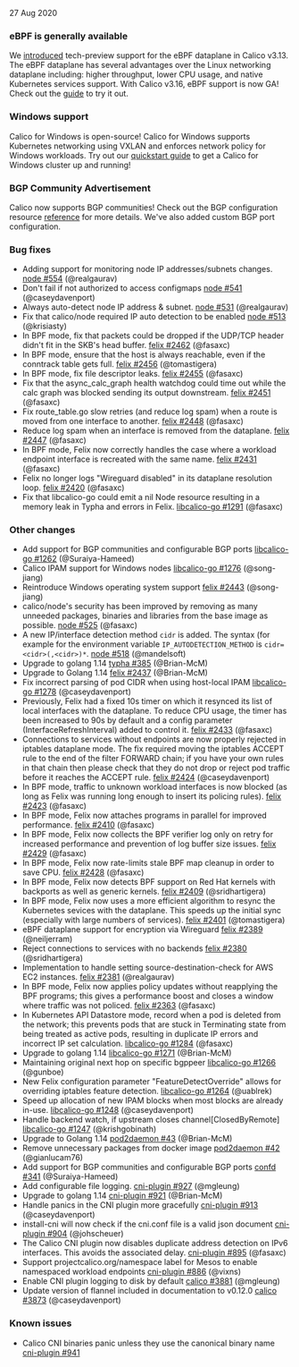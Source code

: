 27 Aug 2020

### eBPF is generally available

We [introduced](https://www.projectcalico.org/introducing-the-calico-ebpf-dataplane/) tech-preview support for the eBPF dataplane in Calico v3.13. The eBPF dataplane has several advantages over the Linux networking dataplane including: higher throughput, lower CPU usage, and native Kubernetes services support. With Calico v3.16, eBPF support is now GA! Check out the [guide](/maintenance/enabling-bpf) to try it out.

### Windows support

Calico for Windows is open-source! Calico for Windows supports Kubernetes networking using VXLAN and enforces network policy for Windows workloads. Try out our [quickstart guide](/windows-calico/quickstart) to get a Calico for Windows cluster up and running! 
 
### BGP Community Advertisement

Calico now supports BGP communities! Check out the BGP configuration resource [reference](/reference/resources/bgpconfig#communities) for more details. We've also added custom BGP port configuration.

### Bug fixes

 - Adding support for monitoring node IP addresses/subnets changes. [node #554](https://github.com/projectcalico/node/pull/554) (@realgaurav)
 - Don't fail if not authorized to access configmaps [node #541](https://github.com/projectcalico/node/pull/541) (@caseydavenport)
 - Always auto-detect node IP address & subnet. [node #531](https://github.com/projectcalico/node/pull/531) (@realgaurav)
 - Fix that calico/node required IP auto detection to be enabled [node #513](https://github.com/projectcalico/node/pull/513) (@krisiasty)
 - In BPF mode, fix that packets could be dropped if the UDP/TCP header didn't fit in the SKB's head buffer. [felix #2462](https://github.com/projectcalico/felix/pull/2462) (@fasaxc)
 - In BPF mode, ensure that the host is always reachable, even if the conntrack table gets full. [felix #2456](https://github.com/projectcalico/felix/pull/2456) (@tomastigera)
 - In BPF mode, fix file descriptor leaks. [felix #2455](https://github.com/projectcalico/felix/pull/2455) (@fasaxc)
 - Fix that the async_calc_graph health watchdog could time out while the calc graph was blocked sending its output downstream. [felix #2451](https://github.com/projectcalico/felix/pull/2451) (@fasaxc)
 - Fix route_table.go slow retries (and reduce log spam) when a route is moved from one interface to another. [felix #2448](https://github.com/projectcalico/felix/pull/2448) (@fasaxc)
 - Reduce log spam when an interface is removed from the dataplane. [felix #2447](https://github.com/projectcalico/felix/pull/2447) (@fasaxc)
 - In BPF mode, Felix now correctly handles the case where a workload endpoint interface is recreated with the same name. [felix #2431](https://github.com/projectcalico/felix/pull/2431) (@fasaxc)
 - Felix no longer logs "Wireguard disabled" in its dataplane resolution loop. [felix #2420](https://github.com/projectcalico/felix/pull/2420) (@fasaxc)
 - Fix that libcalico-go could emit a nil Node resource resulting in a memory leak in Typha and errors in Felix. [libcalico-go #1291](https://github.com/projectcalico/libcalico-go/pull/1291) (@fasaxc)

### Other changes

 - Add support for BGP communities and configurable BGP ports [libcalico-go #1262](https://github.com/projectcalico/libcalico-go/pull/1262) (@Suraiya-Hameed)
 - Calico IPAM support for Windows nodes [libcalico-go #1276](https://github.com/projectcalico/libcalico-go/pull/1276) (@song-jiang)
 - Reintroduce Windows operating system support [felix #2443](https://github.com/projectcalico/felix/pull/2443) (@song-jiang)
 - calico/node's security has been improved by removing as many unneeded packages, binaries and libraries from the base image as possible. [node #525](https://github.com/projectcalico/node/pull/525) (@fasaxc)
 - A new IP/interface detection method `cidr` is added. The syntax (for example for the environment variable `IP_AUTODETECTION_METHOD` is `cidr=<cidr>(,<cidr>)*`. [node #518](https://github.com/projectcalico/node/pull/518) (@mandelsoft)
 - Upgrade to golang 1.14 [typha #385](https://github.com/projectcalico/typha/pull/385) (@Brian-McM)
 - Upgrade to Golang 1.14 [felix #2437](https://github.com/projectcalico/felix/pull/2437) (@Brian-McM)
 - Fix incorrect parsing of pod CIDR when using host-local IPAM [libcalico-go #1278](https://github.com/projectcalico/libcalico-go/pull/1278) (@caseydavenport)
 - Previously, Felix had a fixed 10s timer on which it resynced its list of local interfaces with the dataplane.  To reduce CPU usage, the timer has been increased to 90s by default and a config parameter (InterfaceRefreshInterval) added to control it. [felix #2433](https://github.com/projectcalico/felix/pull/2433) (@fasaxc)
 - Connections to services without endpoints are now properly rejected in iptables dataplane mode.  The fix required moving the iptables ACCEPT rule to the end of the filter FORWARD chain; if you have your own rules in that chain then please check that they do not drop or reject pod traffic before it reaches the ACCEPT rule. [felix #2424](https://github.com/projectcalico/felix/pull/2424) (@caseydavenport)
 - In BPF mode, traffic to unknown workload interfaces is now blocked (as long as Felix was running long enough to insert its policing rules). [felix #2423](https://github.com/projectcalico/felix/pull/2423) (@fasaxc)
 - In BPF mode, Felix now attaches programs in parallel for improved performance. [felix #2410](https://github.com/projectcalico/felix/pull/2410) (@fasaxc)
 - In BPF mode, Felix now collects the BPF verifier log only on retry for increased performance and prevention of log buffer size issues. [felix #2429](https://github.com/projectcalico/felix/pull/2429) (@fasaxc)
 - In BPF mode, Felix now rate-limits stale BPF map cleanup in order to save CPU. [felix #2428](https://github.com/projectcalico/felix/pull/2428) (@fasaxc)
 - In BPF mode, Felix now detects BPF support on Red Hat kernels with backports as well as generic kernels. [felix #2409](https://github.com/projectcalico/felix/pull/2409) (@sridhartigera)
 - In BPF mode, Felix now uses a more efficient algorithm to resync the Kubernetes sevices with the dataplane.  This speeds up the initial sync (especially with large numbers of services). [felix #2401](https://github.com/projectcalico/felix/pull/2401) (@tomastigera)
 - eBPF dataplane support for encryption via Wireguard [felix #2389](https://github.com/projectcalico/felix/pull/2389) (@neiljerram)
 - Reject connections to services with no backends [felix #2380](https://github.com/projectcalico/felix/pull/2380) (@sridhartigera)
 - Implementation to handle setting source-destination-check for AWS EC2 instances. [felix #2381](https://github.com/projectcalico/felix/pull/2381) (@realgaurav)
 - In BPF mode, Felix now applies policy updates without reapplying the BPF programs; this gives a performance boost and closes a window where traffic was not policed. [felix #2363](https://github.com/projectcalico/felix/pull/2363) (@fasaxc)
 - In Kubernetes API Datastore mode, record when a pod is deleted from the network; this prevents pods that are stuck in Terminating state from being treated as active pods, resulting in duplicate IP errors and incorrect IP set calculation. [libcalico-go #1284](https://github.com/projectcalico/libcalico-go/pull/1284) (@fasaxc)
 - Upgrade to golang 1.14 [libcalico-go #1271](https://github.com/projectcalico/libcalico-go/pull/1271) (@Brian-McM)
 - Maintaining original next hop on specific bgppeer [libcalico-go #1266](https://github.com/projectcalico/libcalico-go/pull/1266) (@gunboe)
 - New Felix configuration parameter "FeatureDetectOverride" allows for overriding iptables feature detection. [libcalico-go #1264](https://github.com/projectcalico/libcalico-go/pull/1264) (@uablrek)
 - Speed up allocation of new IPAM blocks when most blocks are already in-use. [libcalico-go #1248](https://github.com/projectcalico/libcalico-go/pull/1248) (@caseydavenport)
 - Handle backend watch, if upstream closes channel[ClosedByRemote] [libcalico-go #1247](https://github.com/projectcalico/libcalico-go/pull/1247) (@krishgobinath)
 - Upgrade to Golang 1.14 [pod2daemon #43](https://github.com/projectcalico/pod2daemon/pull/43) (@Brian-McM)
 - Remove unnecessary packages from docker image [pod2daemon #42](https://github.com/projectcalico/pod2daemon/pull/42) (@gianlucam76)
 - Add support for BGP communities and configurable BGP ports [confd #341](https://github.com/projectcalico/confd/pull/341) (@Suraiya-Hameed)
 - Add configurable file logging. [cni-plugin #927](https://github.com/projectcalico/cni-plugin/pull/927) (@mgleung)
 - Upgrade to golang 1.14 [cni-plugin #921](https://github.com/projectcalico/cni-plugin/pull/921) (@Brian-McM)
 - Handle panics in the CNI plugin more gracefully [cni-plugin #913](https://github.com/projectcalico/cni-plugin/pull/913) (@caseydavenport)
 - install-cni will now check if the cni.conf file is a valid json document [cni-plugin #904](https://github.com/projectcalico/cni-plugin/pull/904) (@johscheuer)
 - The Calico CNI plugin now disables duplicate address detection on IPv6 interfaces.  This avoids the associated delay. [cni-plugin #895](https://github.com/projectcalico/cni-plugin/pull/895) (@fasaxc)
 - Support projectcalico.org/namespace label for Mesos to enable namespaced workload endpoints [cni-plugin #886](https://github.com/projectcalico/cni-plugin/pull/886) (@vixns)
 - Enable CNI plugin logging to disk by default [calico #3881](https://github.com/projectcalico/calico/pull/3881) (@mgleung)
 - Update version of flannel included in documentation to v0.12.0 [calico #3873](https://github.com/projectcalico/calico/pull/3873) (@caseydavenport)

### Known issues

- Calico CNI binaries panic unless they use the canonical binary name [cni-plugin #941](https://github.com/projectcalico/cni-plugin/issues/941)
